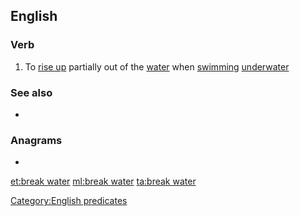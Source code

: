 {{also|breakwater}}
==English==

===Verb===
{{en-verb|head=[[break]] [[water]]|breaks water|breaking water|broke water|broken water}}

# To [[rise up]] partially out of the [[water]] when [[swimming]] [[underwater]]

===See also===
* {{l|en|breakwater}}

===Anagrams===
* {{l|en|water break}}

[[Category:English predicates]]

[[et:break water]]
[[ml:break water]]
[[ta:break water]]